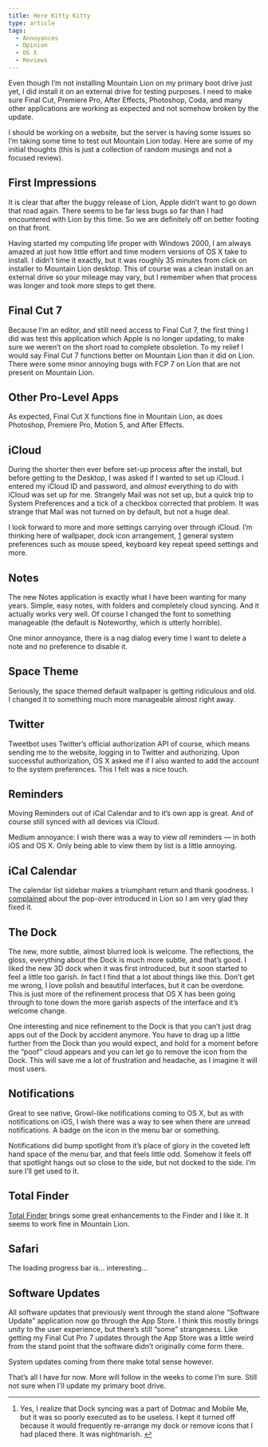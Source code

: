 ```yaml
---
title: Here Kitty Kitty
type: article
tags:
  - Annoyances
  - Opinion
  - OS X
  - Reviews
---
```


Even though I’m not installing Mountain Lion on my primary boot drive just yet, I did install it on an external drive for testing purposes. I need to make sure Final Cut, Premiere Pro, After Effects, Photoshop, Coda, and many other applications are working as expected and not somehow broken by the update.

I should be working on a website, but the server is having some issues so I’m taking some time to test out Mountain Lion today. Here are some of my initial thoughts (this is just a collection of random musings and not a focused review).

First Impressions
-----------------

It is clear that after the buggy release of Lion, Apple didn’t want to go down that road again. There seems to be far less bugs so far than I had encountered with Lion by this time. So we are definitely off on better footing on that front.

Having started my computing life proper with Windows 2000, I am always amazed at just how little effort and time modern versions of OS X take to install. I didn’t time it exactly, but it was roughly 35 minutes from click on installer to Mountain Lion desktop. This of course was a clean install on an external drive so your mileage may vary, but I remember when that process was longer and took more steps to get there.

Final Cut 7
-----------

Because I’m an editor, and still need access to Final Cut 7, the first thing I did was test this application which Apple is no longer updating, to make sure we weren’t on the short road to complete obsoletion. To my relief I would say Final Cut 7 functions better on Mountain Lion than it did on Lion. There were some minor annoying bugs with FCP 7 on Lion that are not present on Mountain Lion.

Other Pro-Level Apps
--------------------

As expected, Final Cut X functions fine in Mountain Lion, as does Photoshop, Premiere Pro, Motion 5, and After Effects.

iCloud
------

During the shorter then ever before set-up process after the install, but before getting to the Desktop, I was asked if I wanted to set up iCloud. I entered my iCloud ID and password, and _almost_ everything to do with iCloud was set up for me. Strangely Mail was not set up, but a quick trip to System Preferences and a tick of a checkbox corrected that problem. It was strange that Mail was not turned on by default, but not a huge deal.

I look forward to more and more settings carrying over through iCloud. I’m thinking here of wallpaper, dock icon arrangement, [1](#fn:dockarrange) general system preferences such as mouse speed, keyboard key repeat speed settings and more.

Notes
-----

The new Notes application is exactly what I have been wanting for many years. Simple, easy notes, with folders and completely cloud syncing. And it actually works very well. Of course I changed the font to something manageable (the default is Noteworthy, which is utterly horrible).

One minor annoyance, there is a nag dialog every time I want to delete a note and no preference to disable it.

Space Theme
-----------

Seriously, the space themed default wallpaper is getting ridiculous and old. I changed it to something much more manageable almost right away.

Twitter
-------

Tweetbot uses Twitter’s official authorization API of course, which means sending me to the website, logging in to Twitter and authorizing. Upon successful authorization, OS X asked me if I also wanted to add the account to the system preferences. This I felt was a nice touch.

Reminders
---------

Moving Reminders out of iCal Calendar and to it’s own app is great. And of course still synced with all devices via iCloud.

Medium annoyance: I wish there was a way to view _all_ reminders — in both iOS and OS X. Only being able to view them by list is a little annoying.

iCal Calendar
-------------

The calendar list sidebar makes a triumphant return and thank goodness. I [complained](/blog/2011/07/25/lion-day-one-in-actual-working-environment) about the pop-over introduced in Lion so I am very glad they fixed it.

The Dock
--------

The new, more subtle, almost blurred look is welcome. The reflections, the gloss, everything about the Dock is much more subtle, and that’s good. I liked the new 3D dock when it was first introduced, but it soon started to feel a little too garish. In fact I find that a lot about things like this. Don’t get me wrong, I love polish and beautiful interfaces, but it can be overdone. This is just more of the refinement process that OS X has been going through to tone down the more garish aspects of the interface and it’s welcome change.

One interesting and nice refinement to the Dock is that you can’t just drag apps out of the Dock by accident anymore. You have to drag up a little further from the Dock than you would expect, and hold for a moment before the “poof” cloud appears and you can let go to remove the icon from the Dock. This will save me a lot of frustration and headache, as I imagine it will most users.

Notifications
-------------

Great to see native, Growl-like notifications coming to OS X, but as with notifications on iOS, I wish there was a way to see when there are unread notifications. A badge on the icon in the menu bar or something.

Notifications did bump spotlight from it’s place of glory in the coveted left hand space of the menu bar, and that feels little odd. Somehow it feels off that spotlight hangs out so close to the side, but not docked to the side. I’m sure I’ll get used to it.

Total Finder
------------

[Total Finder](http://totalfinder.binaryage.com) brings some great enhancements to the Finder and I like it. It seems to work fine in Mountain Lion.

Safari
------

The loading progress bar is… interesting…

Software Updates
----------------

All software updates that previously went through the stand alone “Software Update” application now go through the App Store. I think this mostly brings unity to the user experience, but there’s still “some” strangeness. Like getting my Final Cut Pro 7 updates through the App Store was a little weird from the stand point that the software didn’t originally come form there.

System updates coming from there make total sense however.

That’s all I have for now. More will follow in the weeks to come I’m sure. Still not sure when I’ll update my primary boot drive.

* * *

1.  Yes, I realize that Dock syncing was a part of Dotmac and Mobile Me, but it was so poorly executed as to be useless. I kept it turned off because it would frequently re-arrange my dock or remove icons that I had placed there. It was nightmarish. [↩](#fnref:dockarrange)

